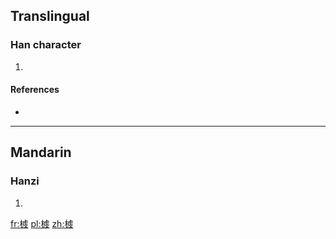==Translingual==

===Han character===
{{Han char|rn=75|rad=木|as=10|sn=14|four=42947|canj=DYPK}}

# {{defn|Han|sort=木10}}

====References====
* {{Han ref|kx=0546.251|dkj=15260|dj=0931.230|hdz=21263.141|uh=69A9|ud=27049|bh=E24B|bd=57931}}

----

==Mandarin==

===Hanzi===
{{cmn-hanzi|pin=[[qián]] ([[qian2]])|wg=ch'ien<sup>2</sup>}}

# {{defn|lang=cmn|sort=木10}}

[[fr:榩]]
[[pl:榩]]
[[zh:榩]]